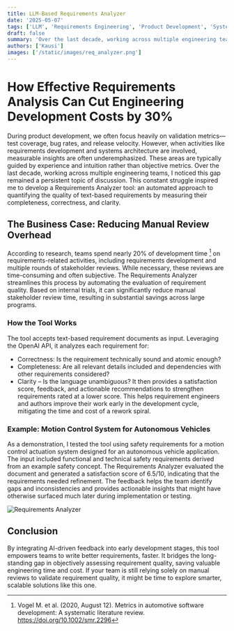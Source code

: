 ```yaml
---
title: LLM-Based Requirements Analyzer
date: '2025-05-07'
tags: ['LLM', 'Requirements Engineering', 'Product Development', 'Systems Engineering']
draft: false
summary: 'Over the last decade, working across multiple engineering teams, I noticed that the gap between requirements engineering and development teams remained a persistent topic of discussion - increasing the development costs for product development organizations. This inspired me to develop a Requirements Analyzer tool—a way to objectively assess the quality of text-based requirements by measuring their completeness, correctness, and clarity.'
authors: ['Kausi']
images: ['/static/images/req_analyzer.png']
---
```


# How Effective Requirements Analysis Can Cut Engineering Development Costs by 30%
During product development, we often focus heavily on validation metrics—test coverage, bug rates, and release velocity. However, when activities like requirements development and systems architecture are involved, measurable insights are often underemphasized. These areas are typically guided by experience and intuition rather than objective metrics.
Over the last decade, working across multiple engineering teams, I noticed this gap remained a persistent topic of discussion. This constant struggle inspired me to develop a Requirements Analyzer tool: an automated approach to quantifying the quality of text-based requirements by measuring their completeness, correctness, and clarity.
## The Business Case: Reducing Manual Review Overhead
According to research, teams spend nearly 20% of development time [^1] on requirements-related activities, including requirements development and multiple rounds of stakeholder reviews. While necessary, these reviews are time-consuming and often subjective. 
The Requirements Analyzer streamlines this process by automating the evaluation of requirement quality. Based on internal trials, it can significantly reduce manual stakeholder review time, resulting in substantial savings across large programs.
### How the Tool Works
The tool accepts text-based requirement documents as input. Leveraging the OpenAI API, it analyzes each requirement for:
  - Correctness: Is the requirement technically sound and atomic enough?
  - Completeness: Are all relevant details included and dependencies with other requirements considered?
  - Clarity – Is the language unambiguous?
It then provides a satisfaction score, feedback, and actionable recommendations to strengthen requirements rated at a lower score. This helps requirement engineers and authors improve their work early in the development cycle, mitigating the time and cost of a rework spiral.
### Example: Motion Control System for Autonomous Vehicles
As a demonstration, I tested the tool using safety requirements for a motion control actuation system designed for an autonomous vehicle application. The input included functional and technical safety requirements derived from an example safety concept. The Requirements Analyzer evaluated the document and generated a satisfaction score of 6.5/10, indicating that the requirements needed refinement. The feedback helps the team identify gaps and inconsistencies and provides actionable insights that might have otherwise surfaced much later during implementation or testing.

<ExcelClient />

<div style={{ height: '500px', overflowY: 'auto' }}>
  <Image src="/static/images/req_analyzer.png" alt="Requirements Analyzer" style={{ maxHeight: '100%', width: 'auto' }} />
</div>

## Conclusion
By integrating AI-driven feedback into early development stages, this tool empowers teams to write better requirements, faster. It bridges the long-standing gap in objectively assessing requirement quality, saving valuable engineering time and cost.
If your team is still relying solely on manual reviews to validate requirement quality, it might be time to explore smarter, scalable solutions like this one.
[^1]: Vogel M. et al. (2020, August 12). Metrics in automotive software development: A systematic literature review. https://doi.org/10.1002/smr.2296
[^2]: Jama Software. The essential guide to requirement management and traceability. https://www.jamasoftware.com/requirements-management-guide/requirements-gathering-and-management-processes/how-long-do-requirements-take/

